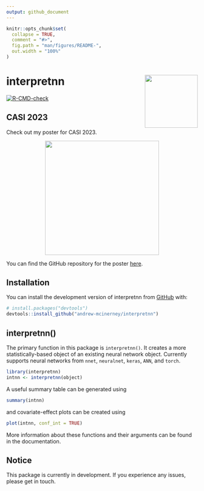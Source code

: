```yaml
---
output: github_document
---
```


<!-- README.md is generated from README.Rmd. Please edit that file -->

```r
knitr::opts_chunk$set(
  collapse = TRUE,
  comment = "#>",
  fig.path = "man/figures/README-",
  out.width = "100%"
) 
```

# interpretnn <img src="man/figures/logo.png" align="right" height="139"/>

<!-- badges: start -->
[![R-CMD-check](https://github.com/andrew-mcinerney/interpretnn/workflows/R-CMD-check/badge.svg)](https://github.com/andrew-mcinerney/interpretnn/actions)
<!-- badges: end -->


## CASI 2023

Check out my poster for CASI 2023.


<!-- [![CASI Poster](man/figures/casi-poster.png)](https://andrew-mcinerney.github.io/interpretnn/articles/web-only/casi-poster.html) -->

<center><a href="https://andrew-mcinerney.github.io/interpretnn/articles/web-only/casi-poster.html">
  <img src="man/figures/casi-poster.png" style="width:300px">
</a></center>

You can find the GitHub repository for the poster [here](https://github.com/andrew-mcinerney/CASI2023).

## Installation

You can install the development version of interpretnn from [GitHub](https://github.com/) with:

``` r
# install.packages("devtools")
devtools::install_github("andrew-mcinerney/interpretnn")
```

## interpretnn()

The primary function in this package is `interpretnn()`.
It creates a more statistically-based object of an existing neural network
object.
Currently supports neural networks from `nnet`, `neuralnet`, `keras`, `ANN`,
and `torch`.

```r
library(interpretnn)
intnn <- interpretnn(object)
```

A useful summary table can be generated using
```r
summary(intnn)
```

and covariate-effect plots can be created using
```r
plot(intnn, conf_int = TRUE)
```

More information about these functions and their arguments can be found in the
documentation.


## Notice

This package is currently in development. 
If you experience any issues, please get in touch.